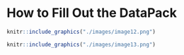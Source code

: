 \blandscape

# How to Fill Out the DataPack

```r
knitr::include_graphics("./images/image12.png")
```

\newpage

```r
knitr::include_graphics("./images/image13.png")
```

\elandscape

\newpage
